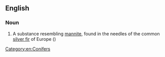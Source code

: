 ==English==

===Noun===
{{en-noun|-}}

# {{lb|en|organic compound}} A substance resembling [[mannite]], found in the needles of the common [[silver fir]] of Europe ({{taxlink|Abies pectinata|species|noshow=1}})

[[Category:en:Conifers]]